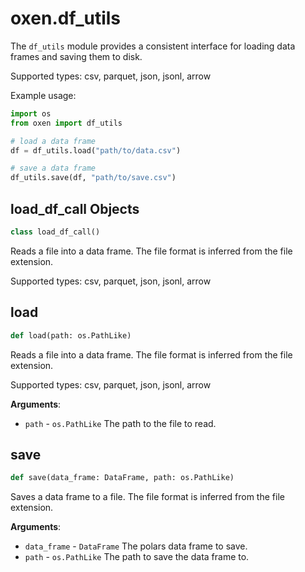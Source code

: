 <a id="oxen.df_utils"></a>

# oxen.df\_utils

The `df_utils` module provides a consistent interface for loading data frames and saving them to disk.

Supported types: csv, parquet, json, jsonl, arrow

Example usage:

```python
import os
from oxen import df_utils

# load a data frame
df = df_utils.load("path/to/data.csv")

# save a data frame
df_utils.save(df, "path/to/save.csv")
```

<a id="oxen.df_utils.load_df_call"></a>

## load\_df\_call Objects

```python
class load_df_call()
```

Reads a file into a data frame. The file format is inferred from the file extension.

Supported types: csv, parquet, json, jsonl, arrow

<a id="oxen.df_utils.load"></a>

## load

```python
def load(path: os.PathLike)
```

Reads a file into a data frame. The file format is inferred from the file extension.

Supported types: csv, parquet, json, jsonl, arrow

**Arguments**:

- `path` - `os.PathLike`
  The path to the file to read.

<a id="oxen.df_utils.save"></a>

## save

```python
def save(data_frame: DataFrame, path: os.PathLike)
```

Saves a data frame to a file. The file format is inferred from the file extension.

**Arguments**:

- `data_frame` - `DataFrame`
  The polars data frame to save.
- `path` - `os.PathLike`
  The path to save the data frame to.

